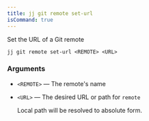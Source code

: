 ```yaml
---
title: jj git remote set-url
isCommand: true
---
```


Set the URL of a Git remote

```shell title="Usage"
jj git remote set-url <REMOTE> <URL>
```

### Arguments

- `<REMOTE>` — The remote's name
- `<URL>` — The desired URL or path for `remote`

  Local path will be resolved to absolute form.

